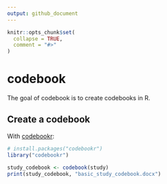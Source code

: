 ```yaml
---
output: github_document
---
```


<!-- README.md is generated from README.Rmd. Please edit that file -->

```r
knitr::opts_chunk$set(
  collapse = TRUE,
  comment = "#>"
)
```

# codebook

<!-- badges: start -->
<!-- badges: end -->

The goal of codebook is to create codebooks in R.

## Create a codebook

With [codebookr](https://brad-cannell.github.io/codebookr/):

```r
# install.packages("codebookr")
library("codebookr")

study_codebook <- codebook(study)
print(study_codebook, "basic_study_codebook.docx")
```
